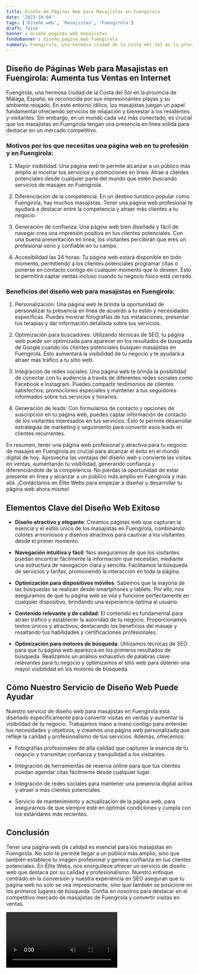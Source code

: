 ```yaml
---
title: Diseño de Páginas Web para Masajistas en Fuengirola
date: '2023-10-04'
tags: ['Diseño web', 'Masajistas', 'Fuengirola']
draft: false
banner : diseño_paginas_web_masajistas
fondoBanner : diseño_pagina_web_fuengirola
summary: Fuengirola, una hermosa ciudad de la Costa del Sol en la provincia de Málaga, España, es reconocida por sus impresionantes playas y su ambiente relajado. En este entorno idílico, los masajistas juegan un papel fundamental ofreciendo servicios de relajación y bienestar a los residentes y visitantes. Sin embargo, en un mundo cada vez más conectado, es crucial que los masajistas en Fuengirola tengan una presencia en línea sólida para destacar en un mercado competitivo.
---
```


## Diseño de Páginas Web para Masajistas en Fuengirola: Aumenta tus Ventas en Internet

Fuengirola, una hermosa ciudad de la Costa del Sol en la provincia de Málaga, España, es reconocida por sus impresionantes playas y su ambiente relajado. En este entorno idílico, los masajistas juegan un papel fundamental ofreciendo servicios de relajación y bienestar a los residentes y visitantes. Sin embargo, en un mundo cada vez más conectado, es crucial que los masajistas en Fuengirola tengan una presencia en línea sólida para destacar en un mercado competitivo.

### Motivos por los que necesitas una página web en tu profesión y en Fuengirola:

1. Mayor visibilidad: Una página web te permite alcanzar a un público más amplio al mostrar tus servicios y promociones en línea. Atrae a clientes potenciales desde cualquier parte del mundo que estén buscando servicios de masajes en Fuengirola. 

2. Diferenciación de la competencia: En un destino turístico popular como Fuengirola, hay muchos masajistas. Tener una página web profesional te ayudará a destacar entre la competencia y atraer más clientes a tu negocio.

3. Generación de confianza: Una página web bien diseñada y fácil de navegar crea una impresión positiva en tus clientes potenciales. Con una buena presentación en línea, los visitantes percibirán que eres un profesional serio y confiable en tu campo.

4. Accesibilidad las 24 horas: Tu página web estará disponible en todo momento, permitiendo a los clientes potenciales programar citas o ponerse en contacto contigo en cualquier momento que lo deseen. Esto te permitirá captar ventas incluso cuando tu negocio físico está cerrado.

### Beneficios del diseño web para masajistas en Fuengirola:

1. Personalización: Una página web te brinda la oportunidad de personalizar tu presencia en línea de acuerdo a tu estilo y necesidades específicas. Puedes mostrar fotografías de tus instalaciones, presentar tus terapias y dar información detallada sobre tus servicios.

2. Optimización para buscadores: Utilizando técnicas de SEO, tu página web puede ser optimizada para aparecer en los resultados de búsqueda de Google cuando los clientes potenciales busquen masajistas en Fuengirola. Esto aumentará la visibilidad de tu negocio y te ayudará a atraer más tráfico a tu sitio web.

3. Integración de redes sociales: Una página web te brinda la posibilidad de conectar con tu audiencia a través de diferentes redes sociales como Facebook e Instagram. Puedes compartir testimonios de clientes satisfechos, promociones especiales y mantener a tus seguidores informados sobre tus servicios y horarios.

4. Generación de leads: Con formularios de contacto y opciones de suscripción en tu página web, puedes captar información de contacto de los visitantes interesados en tus servicios. Esto te permite desarrollar estrategias de marketing y seguimiento para convertir esos leads en clientes recurrentes.

En resumen, tener una página web profesional y atractiva para tu negocio de masajes en Fuengirola es crucial para alcanzar el éxito en el mundo digital de hoy. Aprovecha las ventajas del diseño web y convierte las visitas en ventas, aumentando tu visibilidad, generando confianza y diferenciándote de la competencia. No pierdas la oportunidad de estar presente en línea y alcanzar a un público más amplio en Fuengirola y más allá. ¡Contáctanos en Élite Webs para empezar a diseñar y desarrollar tu página web ahora mismo!

<GifSeo />

<Cta />

## Elementos Clave del Diseño Web Exitoso

- **Diseño atractivo y elegante**: Creamos páginas web que capturan la esencia y el estilo único de los masajistas en Fuengirola, combinando colores armoniosos y diseños atractivos para cautivar a los visitantes desde el primer momento.

- **Navegación intuitiva y fácil**: Nos aseguramos de que los visitantes puedan encontrar fácilmente la información que necesitan, mediante una estructura de navegación clara y sencilla. Facilitamos la búsqueda de servicios y tarifas, promoviendo la interacción en toda la página.

- **Optimización para dispositivos móviles**: Sabemos que la mayoría de las búsquedas se realizan desde smartphones y tablets. Por ello, nos aseguramos de que tu página web se vea y funcione perfectamente en cualquier dispositivo, brindando una experiencia óptima al usuario.

- **Contenido relevante y de calidad**: El contenido es fundamental para atraer tráfico y establecer la autoridad de tu negocio. Proporcionamos textos únicos y atractivos, destacando los beneficios del masaje y resaltando tus habilidades y certificaciones profesionales.

- **Optimización para motores de búsqueda**: Utilizamos técnicas de SEO para que tu página web aparezca en los primeros resultados de búsqueda. Realizamos un análisis exhaustivo de palabras clave relevantes para tu negocio y optimizamos el sitio web para obtener una mayor visibilidad en los motores de búsqueda.

## Cómo Nuestro Servicio de Diseño Web Puede Ayudar

Nuestro servicio de diseño web para masajistas en Fuengirola está diseñado específicamente para convertir visitas en ventas y aumentar la visibilidad de tu negocio. Trabajamos mano a mano contigo para entender tus necesidades y objetivos, y creamos una página web personalizada que refleje la calidad y profesionalismo de tus servicios. Además, ofrecemos:

- Fotografías profesionales de alta calidad que capturen la esencia de tu negocio y transmitan confianza y tranquilidad a los visitantes.

- Integración de herramientas de reserva online para que tus clientes puedan agendar citas fácilmente desde cualquier lugar.

- Integración de redes sociales para mantener una presencia digital activa y atraer a más clientes potenciales.

- Servicio de mantenimiento y actualización de la página web, para asegurarnos de que siempre esté en óptimas condiciones y cumpla con los estándares más recientes.

## Conclusión

Tener una página web de calidad es esencial para los masajistas en Fuengirola. No solo te permite llegar a un público más amplio, sino que también establece tu imagen profesional y genera confianza en tus clientes potenciales. En Élite Webs, nos enorgullece ofrecer un servicio de diseño web que destaca por su calidad y profesionalismo. Nuestro enfoque centrado en la conversión y nuestra experiencia en SEO aseguran que tu página web no solo se vea impresionante, sino que también se posicione en los primeros lugares de búsqueda. Confía en nosotros para destacar en el competitivo mercado de masajistas de Fuengirola y convertir visitas en ventas.

<Video />

<CtaBot job='Masajistas' city='Fuengirola'/>

<Gmaps query='Fuengirola+españa+maps' />